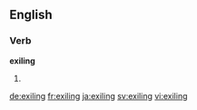 ==English==

===Verb===
'''exiling'''

# {{present participle of|exile}}

[[de:exiling]]
[[fr:exiling]]
[[ja:exiling]]
[[sv:exiling]]
[[vi:exiling]]